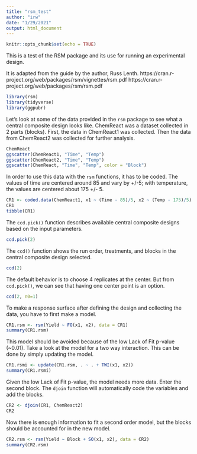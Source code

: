 ```yaml
---
title: "rsm_test"
author: "irw"
date: "1/29/2021"
output: html_document
---
```


```r
knitr::opts_chunk$set(echo = TRUE)
```

This is a test of the RSM package and its use for running an experimental design.

It is adapted from the guide by the author, Russ Lenth. 
https://cran.r-project.org/web/packages/rsm/vignettes/rsm.pdf
https://cran.r-project.org/web/packages/rsm/rsm.pdf

```r
library(rsm)
library(tidyverse)
library(ggpubr)
```

Let's look at some of the data provided in the `rsm` package to see what a central composite design looks like. ChemReact was a dataset collected in 2 parts (blocks). First, the data in ChemReact1 was collected. Then the data from ChemReact2 was collected for further analysis.

```r
ChemReact
ggscatter(ChemReact1, "Time", "Temp")
ggscatter(ChemReact2, "Time", "Temp")
ggscatter(ChemReact, "Time", "Temp", color = "Block")
```

In order to use this data with the `rsm` functions, it has to be coded. The values of time are centered around 85 and vary by +/-5; with temperature, the values are centered about 175 +/- 5.

```r
CR1 <- coded.data(ChemReact1, x1 ~ (Time - 85)/5, x2 ~ (Temp - 175)/5)
CR1
tibble(CR1)
```


The `ccd.pick()` function describes available central composite designs based on the input parameters.
```r
ccd.pick(2)
```

The `ccd()` function shows the run order, treatments, and blocks in the central composite design selected.

```r
ccd(2)
```

The default behavior is to choose 4 replicates at the center. But from `ccd.pick()`, we can see that having one center point is an option.

```r
ccd(2, n0=1)
```


To make a response surface after defining the design and collecting the data, you have to first make a model.
```r
CR1.rsm <- rsm(Yield ~ FO(x1, x2), data = CR1)
summary(CR1.rsm)
```

This model should be avoided because of the low Lack of Fit p-value (~0.01). Take a look at the model for a two way interaction. This can be done by simply updating the model.
```r
CR1.rsmi <- update(CR1.rsm, . ~ . + TWI(x1, x2))
summary(CR1.rsmi)
```

Given the low Lack of Fit p-value, the model needs more data. Enter the second block. The `djoin` function will automatically code the variables and add the blocks.

```r
CR2 <- djoin(CR1, ChemReact2)
CR2
```

Now there is enough information to fit a second order model, but the blocks should be accounted for in the new model.
```r
CR2.rsm <- rsm(Yield ~ Block + SO(x1, x2), data = CR2)
summary(CR2.rsm)
```

